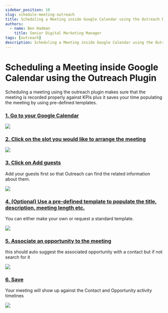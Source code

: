 ```yaml
---
sidebar_position: 10
slug: schedule-meeting-outreach
title: Scheduling a Meeting inside Google Calendar using the Outreach Plugin
authors:
  - name: Ben Hadman
    title: Senior Digital Marketing Manager
tags: [outreach]
description: Scheduling a Meeting inside Google Calendar using the Outreach Plugin
---
```


# Scheduling a Meeting inside Google Calendar using the Outreach Plugin

Scheduling a meeting using the outreach plugin makes sure that the meeting is recorded properly against KPIs plus it saves your time populating the meeting by using pre-defined templates.

### [1\. Go to your Google Calendar](https://calendar.google.com/calendar/u/0/r?tab=mc&pli=1)

![](https://dubble-prod-01.s3.amazonaws.com/assets/96032393-5bdc-48c7-b7f4-91bbf6f25c2d.png?0)

### [2\. Click on the slot you would like to arrange the meeting](https://calendar.google.com/calendar/u/0/r?tab=mc&pli=1)

![](https://d3q7ie80jbiqey.cloudfront.net/media/image/zoom/a1da54c6-4d53-4424-a282-980831d89924/1/77.316484451294/80.992230703664?0)

### [3\. Click on Add guests](https://calendar.google.com/calendar/u/0/r?tab=mc&pli=1)

Add your guests first so that Outreach can find the related information about them.

![](https://d3q7ie80jbiqey.cloudfront.net/media/image/zoom/41381d9e-b522-4f4c-86a6-dcd3e3e4842e/2.0029281062202/38.663125991821/57.971093820971?0)

### [4\. (Optional) Use a pre-defined template to populate the title, description, meeting length etc.](https://calendar.google.com/calendar/u/0/r?tab=mc&pli=1)

You can either make your own or request a standard template.

![](https://d3q7ie80jbiqey.cloudfront.net/media/image/zoom/be7bd809-13ac-4671-af85-7374e8980053/1.7370289459312/37.288411140442/27.467712136202?0)

### [5\. Associate an opportunity to the meeting](https://calendar.google.com/calendar/u/0/r?tab=mc&pli=1)

this should auto suggest the associated opportunity with a contact but if not search for it

![](https://d3q7ie80jbiqey.cloudfront.net/media/image/zoom/31034292-05e6-4d2d-ac09-e3dc5ed66be8/1.7370289459312/37.288411140442/38.024427724439?0)

### [6\. Save](https://calendar.google.com/calendar/u/0/r?tab=mc&pli=1)

Your meeting will show up against the Contact and Opportunity activity timelines

![](https://d3q7ie80jbiqey.cloudfront.net/media/image/zoom/93ab7f5b-8fab-49ea-9d2f-984865366ab1/1.71253928687/37.535805702209/92.842515679293?0)